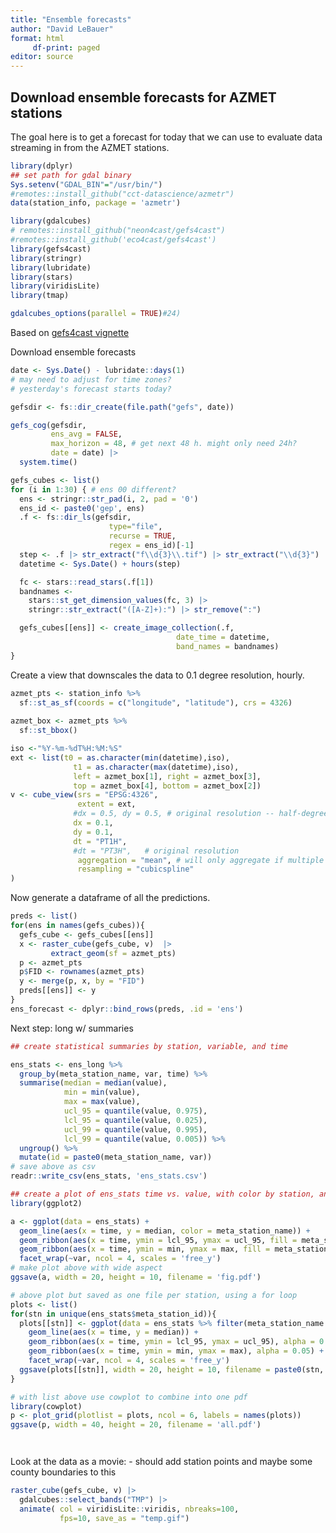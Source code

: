 ```yaml
---
title: "Ensemble forecasts"
author: "David LeBauer"
format: html
     df-print: paged
editor: source
---
```



## Download ensemble forecasts for AZMET stations

The goal here is to get a forecast for today that we can use to evaluate data streaming in from the AZMET stations.

```r
library(dplyr)
## set path for gdal binary 
Sys.setenv("GDAL_BIN"="/usr/bin/")
#remotes::install_github("cct-datascience/azmetr")
data(station_info, package = 'azmetr')

library(gdalcubes) 
# remotes::install_github("neon4cast/gefs4cast")
#remotes::install_github('eco4cast/gefs4cast')
library(gefs4cast) 
library(stringr)
library(lubridate)
library(stars)
library(viridisLite)
library(tmap)

gdalcubes_options(parallel = TRUE)#24)
```


Based on [gefs4cast vignette](https://projects.ecoforecast.org/gefs4cast/articles/gefs-cog.html)

Download ensemble forecasts
```r
date <- Sys.Date() - lubridate::days(1)
# may need to adjust for time zones?
# yesterday's forecast starts today?

gefsdir <- fs::dir_create(file.path("gefs", date))

gefs_cog(gefsdir, 
         ens_avg = FALSE,
         max_horizon = 48, # get next 48 h. might only need 24h?          
         date = date) |>
  system.time()
```

```r
gefs_cubes <- list()
for (i in 1:30) { # ens 00 different?
  ens <- stringr::str_pad(i, 2, pad = '0')
  ens_id <- paste0('gep', ens)
  .f <- fs::dir_ls(gefsdir, 
                      type="file", 
                      recurse = TRUE,
                      regex = ens_id)[-1]
  step <- .f |> str_extract("f\\d{3}\\.tif") |> str_extract("\\d{3}") 
  datetime <- Sys.Date() + hours(step) 

  fc <- stars::read_stars(.f[1]) 
  bandnames <- 
    stars::st_get_dimension_values(fc, 3) |>
    stringr::str_extract("([A-Z]+):") |> str_remove(":")

  gefs_cubes[[ens]] <- create_image_collection(.f,
                                     date_time = datetime, 
                                     band_names = bandnames)
}
```

Create a view that downscales the data to 0.1 degree resolution, hourly.
```r

azmet_pts <- station_info %>% 
  sf::st_as_sf(coords = c("longitude", "latitude"), crs = 4326)
  
azmet_box <- azmet_pts %>% 
  sf::st_bbox() 

iso <-"%Y-%m-%dT%H:%M:%S"
ext <- list(t0 = as.character(min(datetime),iso), 
              t1 = as.character(max(datetime),iso),
              left = azmet_box[1], right = azmet_box[3],
              top = azmet_box[4], bottom = azmet_box[2])
v <- cube_view(srs = "EPSG:4326", 
               extent = ext,
              #dx = 0.5, dy = 0.5, # original resolution -- half-degree
              dx = 0.1, 
              dy = 0.1,
              dt = "PT1H",
              #dt = "PT3H",   # original resolution
               aggregation = "mean", # will only aggregate if multiple ensemble members are viewed
               resampling = "cubicspline"
)
```

Now generate a dataframe of all the predictions.
```r

preds <- list()
for(ens in names(gefs_cubes)){
  gefs_cube <- gefs_cubes[[ens]]
  x <- raster_cube(gefs_cube, v)  |> 
         extract_geom(sf = azmet_pts)
  p <- azmet_pts
  p$FID <- rownames(azmet_pts)
  y <- merge(p, x, by = "FID")
  preds[[ens]] <- y
}
ens_forecast <- dplyr::bind_rows(preds, .id = 'ens')
```


Next step: long w/ summaries

```r
## create statistical summaries by station, variable, and time

ens_stats <- ens_long %>% 
  group_by(meta_station_name, var, time) %>% 
  summarise(median = median(value),
            min = min(value),
            max = max(value),
            ucl_95 = quantile(value, 0.975),
            lcl_95 = quantile(value, 0.025),
            ucl_99 = quantile(value, 0.995),
            lcl_99 = quantile(value, 0.005)) %>% 
  ungroup() %>% 
  mutate(id = paste0(meta_station_name, var))
# save above as csv
readr::write_csv(ens_stats, 'ens_stats.csv')
```

```r
## create a plot of ens_stats time vs. value, with color by station, and facet by variable
library(ggplot2)

a <- ggplot(data = ens_stats) +
  geom_line(aes(x = time, y = median, color = meta_station_name)) +
  geom_ribbon(aes(x = time, ymin = lcl_95, ymax = ucl_95, fill = meta_station_name), alpha = 0.25) +
  geom_ribbon(aes(x = time, ymin = min, ymax = max, fill = meta_station_name), alpha = 0.05) +
  facet_wrap(~var, ncol = 4, scales = 'free_y')
# make plot above with wide aspect
ggsave(a, width = 20, height = 10, filename = 'fig.pdf')

# above plot but saved as one file per station, using a for loop
plots <- list()
for(stn in unique(ens_stats$meta_station_id)){
  plots[[stn]] <- ggplot(data = ens_stats %>% filter(meta_station_name == stn)) +
    geom_line(aes(x = time, y = median)) +
    geom_ribbon(aes(x = time, ymin = lcl_95, ymax = ucl_95), alpha = 0.25) +
    geom_ribbon(aes(x = time, ymin = min, ymax = max), alpha = 0.05) +
    facet_wrap(~var, ncol = 4, scales = 'free_y')
  ggsave(plots[[stn]], width = 20, height = 10, filename = paste0(stn, '.pdf'))
}

# with list above use cowplot to combine into one pdf
library(cowplot)
p <- plot_grid(plotlist = plots, ncol = 6, labels = names(plots))
ggsave(p, width = 40, height = 20, filename = 'all.pdf')
```

```r
```

```r

```


Look at the data as a movie:
- should add station points and maybe some county boundaries to this
```r
raster_cube(gefs_cube, v) |>
  gdalcubes::select_bands("TMP") |>
  animate( col = viridisLite::viridis, nbreaks=100,
           fps=10, save_as = "temp.gif")
```

